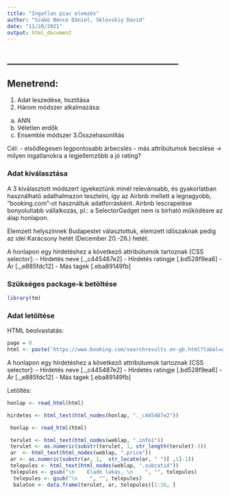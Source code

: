 ```yaml
---
title: "Ingatlan piac elemzés"
author: "Szabó Bence Dániel, Sklovskiy David"
date: "11/20/2021"
output: html_document
---
```


## ________________________________________
## Menetrend:
1. Adat leszedése, tisztítása
2. Három módszer alkalmazása:
  a. ANN
  b. Véletlen erdők
  c. Ensemble módszer
3.Összehasonlítás

Cél: - elsődlegesen legpontosabb árbecslés
     - más attribútumok becslése
        -> milyen ingatlanokra a legjellemzőbb a jó rating?

### Adat kiválasztása
A 3 kiválasztott módszert igyekeztünk minél relevánsabb, és gyakorlatban használható adathalmazon tesztelni, így az Airbnb mellett a legnagyobb, "booking.com"-ot használtuk adatforrásként. Airbnb lescrapelése bonyolultabb vállalkozás, pl.: a SelectorGadget nem is bírható működésre az alap honlapon.

Elemzett helyszínnek Budapestet választottuk, elemzett időszaknak pedig az idei Karácsony hetét (December 20.-26.) hetét.

A honlapon egy hírdetéshez a következő attribútumok tartoznak [CSS selector]:
 - Hírdetés neve [._c445487e2]
 - Hírdetés ratingje [.bd528f9ea6]
 - Ár [._e885fdc12]
 - Más tagek [.eba89149fb]

### Szükséges package-k betöltése
```r
library(tm)
```



### Adat letöltése

HTML beolvastatás:
```r
page = 0
html <- paste('https://www.booking.com/searchresults.en-gb.html?label=gog235jc-1DCAMoZzjxAkgJWANoZ4gBAZgBCbgBB8gBDdgBA-gBAfgBAogCAagCA7gCkPrjjAbAAgHSAiQ3MzBmM2RlYS0xMDdhLTQ1YWYtYjk2Ny1iZWRjMzc0OGY4ZjDYAgTgAgE&sid=330c997fc1fe0d31c0531cb768618e5c&aid=356980&lang=en-gb&sb=1&src_elem=sb&error_url=https%3A%2F%2Fwww.booking.com%2Fsearchresults.en-gb.html%3Faid%3D356980%3Blabel%3Dgog235jc-1DCAMoZzjxAkgJWANoZ4gBAZgBCbgBB8gBDdgBA-gBAfgBAogCAagCA7gCkPrjjAbAAgHSAiQ3MzBmM2RlYS0xMDdhLTQ1YWYtYjk2Ny1iZWRjMzc0OGY4ZjDYAgTgAgE%3Bsid%3D330c997fc1fe0d31c0531cb768618e5c%3Btmpl%3Dsearchresults%3Bac_click_type%3Db%3Bac_position%3D0%3Bcheckin_month%3D12%3Bcheckin_monthday%3D20%3Bcheckin_year%3D2021%3Bcheckout_month%3D12%3Bcheckout_monthday%3D26%3Bcheckout_year%3D2021%3Bclass_interval%3D1%3Bdest_id%3D-850553%3Bdest_type%3Dcity%3Bdtdisc%3D0%3Bfrom_sf%3D1%3Bgroup_adults%3D1%3Bgroup_children%3D0%3Biata%3DBUD%3Binac%3D0%3Bindex_postcard%3D0%3Blabel_click%3Dundef%3Bno_rooms%3D1%3Boffset%3D0%3Bpostcard%3D0%3Braw_dest_type%3Dcity%3Broom1%3DA%3Bsb_price_type%3Dtotal%3Bsearch_selected%3D1%3Bshw_aparth%3D1%3Bslp_r_match%3D0%3Bsrc%3Dsearchresults%3Bsrc_elem%3Dsb%3Bsrpvid%3D287e619cfd790021%3Bss%3DBudapest%252C%2BPest%252C%2BHungary%3Bss_all%3D0%3Bss_raw%3DBudapest%3Bssb%3Dempty%3Bsshis%3D0%3Bssne%3DHungary%3Bssne_untouched%3DHungary%3Btop_ufis%3D1%3Bsig%3Dv11ptSU9-k%26%3B&ss=Budapest&is_ski_area=0&ssne=Budapest&ssne_untouched=Budapest&city=-850553&checkin_year=2021&checkin_month=12&checkin_monthday=20&checkout_year=2021&checkout_month=12&checkout_monthday=26&group_adults=1&group_children=0&no_rooms=1&from_sf=1&order=price&offset=',as.character(page),sep="")
```

A honlapon egy hírdetéshez a következő attribútumok tartoznak [CSS selector]:
 - Hírdetés neve [._c445487e2]
 - Hírdetés ratingje [.bd528f9ea6]
 - Ár [._e885fdc12]
 - Más tagek [.eba89149fb]



Letöltés:
```r
honlap <- read_html(html)

hirdetes <- html_text(html_nodes(honlap, "._c445487e2"))

```

```r
 honlap <- read_html(html)

 terulet <- html_text(html_nodes(weblap, ".info1"))
 terulet <- as.numeric(substr(terulet, 1, str_length(terulet)-3))
 ar  <- html_text(html_nodes(weblap, ".price"))
 ar <- as.numeric(substr(ar, 1,  str_locate(ar, " ")[ ,1]-1))
 telepules <- html_text(html_nodes(weblap, ".subcatid"))
 telepules <- gsub("\n    Eladó lakás, \n    ", "", telepules)
  telepules <- gsub("\n    ", "", telepules)
  balaton <- data.frame(terulet, ar, telepules)[1:16, ]
```


